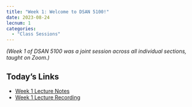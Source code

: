```yaml
---
title: "Week 1: Welcome to DSAN 5100!"
date: 2023-08-24
lecnum: 1
categories:
  - "Class Sessions"
---
```


*(Week 1 of DSAN 5100 was a joint session across all individual sections, taught on Zoom.)*


::: {.callout-note}

# Today's Links

* <a class="icon-link" href="https://jfh.georgetown.domains/dsan5100/slides/W01/notes.html" target="_blank"><i class="bi bi-journals pe-1"></i>Week 1 Lecture Notes</a>
* <a class="icon-link" href="https://georgetown.zoom.us/rec/play/zZvBLK3H175wk69lR6skKCFKGb_S6FmESIRxTu2SE7q7c8M0MnxbxYX46MO09-o2mg0biGBUiR1ZscXQ.1ARqgeDY-rdi5HfI?canPlayFromShare=true&from=share_recording_detail&continueMode=true&componentName=rec-play&originRequestUrl=https%3A%2F%2Fgeorgetown.zoom.us%2Frec%2Fshare%2FRgeOsCy5-XgXjeAkX94sZV8jD4vpXHGsTfG6mT02fRbHt3RLdsnQANR3izjsqDZ_.aollBOTov27FcoQX" target="_blank"><i class="bi bi-film pe-1"></i>Week 1 Lecture Recording</a>

:::
